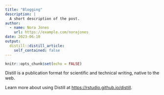 ```yaml
---
title: "Blogging"
description: |
  A short description of the post.
author:
  - name: Nora Jones
    url: https://example.com/norajones
date: 2023-06-10
output:
  distill::distill_article:
    self_contained: false
---
```



```r
knitr::opts_chunk$set(echo = FALSE)
```

Distill is a publication format for scientific and technical writing, native to the web.

Learn more about using Distill at <https://rstudio.github.io/distill>.


